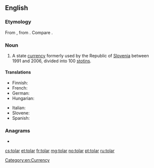 ==English==

===Etymology===
From {{etyl|sl|en}} {{m|sl|tolar}}, from {{etyl|de|en}} {{m|de|Thaler||valley}}. Compare {{m|en|dollar}}.

===Noun===
{{en-noun|s|tolarjev}}

# A state [[currency]] formerly used by the Republic of [[Slovenia]] between 1991 and 2006, divided into 100 [[stotin]]s.

====Translations====
{{trans-top|currency of the Republic of Slovenia}}
* Finnish: {{t|fi|tolar}}
* French: {{t-needed|fr}}
* German: {{t-needed|de}}
* Hungarian: {{t|hu|tolár}}
{{trans-mid}}
* Italian: {{t-needed|it}}
* Slovene: {{t|sl|tolar}}
* Spanish: {{t-needed|es}}
{{trans-bottom}}

===Anagrams===
* {{l|en|toral}}

[[Category:en:Currency]]

[[cs:tolar]]
[[et:tolar]]
[[fr:tolar]]
[[mg:tolar]]
[[no:tolar]]
[[pt:tolar]]
[[ru:tolar]]